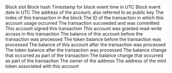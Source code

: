 <ParamField path="block_slot">
Block slot
</ParamField>
<ParamField path="block_hash">
Block hash
</ParamField>
<ParamField path="block_time">
Timestamp for block event time in UTC
</ParamField>
<ParamField path="block_date">
Block event date in UTC
</ParamField>
<ParamField path="address">
The address of the account, also referred to as public key
</ParamField>
<ParamField path="tx_index">
The index of this transaction in the block
</ParamField>
<ParamField path="tx_id">
The ID of the transaction in which this account usage occurred
</ParamField>
<ParamField path="tx_success">
The transaction succeeded and was committed
</ParamField>
<ParamField path="signed">
This account signed this transaction
</ParamField>
<ParamField path="writeable">
This account was granted read-write access in this transaction
</ParamField>
<ParamField path="pre_balance">
The balance of this account before the transaction was processed
</ParamField>
<ParamField path="pre_token_balance">
The token balance before the transaction was processed
</ParamField>
<ParamField path="post_balance">
The balance of this account after the transaction was processed
</ParamField>
<ParamField path="post_token_balance">
The token balance after the transaction was processed
</ParamField>
<ParamField path="balance_change">
The balance change that occurred as part of the transaction
</ParamField>
<ParamField path="token_balance_change">
The balance change that occurred as part of the transaction
</ParamField>
<ParamField path="token_balance_owner">
The owner of the address
</ParamField>
<ParamField path="token_mint_address">
The address of the mint token associated with this account
</ParamField>
